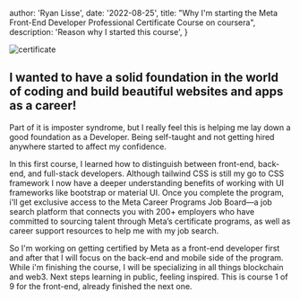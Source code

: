 
  author: 'Ryan Lisse',
  date: '2022-08-25',
  title: "Why I'm starting the Meta Front-End Developer Professional Certificate Course on coursera",
  description:
    'Reason why I started this course',
}


<Image src={heading} alt="certificate" />

## I wanted to have a solid foundation in the world of coding and build beautiful websites and apps as a career!
Part of it is imposter syndrome, but I really feel this is helping me lay down a good foundation as a Developer.
Being self-taught and not getting hired anywhere started to affect my confidence.

In this first course, I learned how to distinguish between front-end, back-end, and full-stack developers.
Although tailwind CSS is still my go to CSS framework I now have a deeper understanding benefits of working with UI frameworks like bootstrap or material UI.
Once you complete the program, i'll get exclusive access to the Meta Career Programs Job Board—a job search platform that connects you with 200+ employers who have committed to sourcing talent through Meta’s certificate programs, as well as career support resources to help me with my job search.

So I'm working on getting certified by Meta as a front-end developer first and after that I will focus on the back-end and mobile side of the program.
While i'm finishing the course, I will be specializing in all things blockchain and web3.
Next steps learning in public, feeling inspired.
This is course 1 of 9 for the front-end, already finished the next one.
